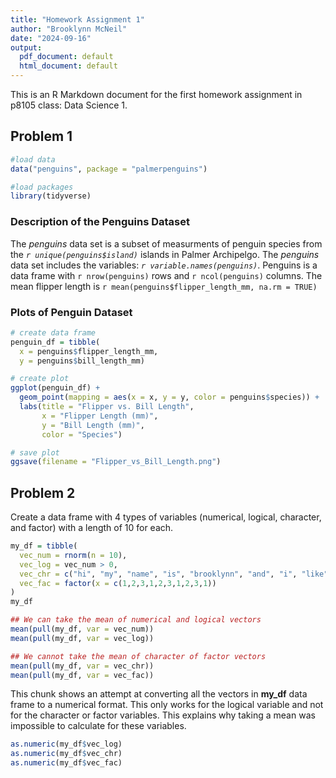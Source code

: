 ```yaml
---
title: "Homework Assignment 1"
author: "Brooklynn McNeil"
date: "2024-09-16"
output:
  pdf_document: default
  html_document: default
---
```


This is an R Markdown document for the first homework assignment in p8105 class: Data Science 1.

## Problem 1

```r
#load data
data("penguins", package = "palmerpenguins")

#load packages
library(tidyverse)
```

### Description of the Penguins Dataset

The *penguins* data set is a subset of measurments of penguin species from the *`r unique(penguins$island)`* islands in Palmer Archipelgo.
The *penguins* data set includes the variables:  *`r variable.names(penguins)`*. 
Penguins is a data frame with `r nrow(penguins)` rows and `r ncol(penguins)` columns. 
The mean flipper length is `r mean(penguins$flipper_length_mm, na.rm = TRUE)`

### Plots of Penguin Dataset
```r
# create data frame
penguin_df = tibble(
  x = penguins$flipper_length_mm,
  y = penguins$bill_length_mm)

# create plot
ggplot(penguin_df) + 
  geom_point(mapping = aes(x = x, y = y, color = penguins$species)) +
  labs(title = "Flipper vs. Bill Length",
       x = "Flipper Length (mm)",
       y = "Bill Length (mm)",
       color = "Species")

# save plot
ggsave(filename = "Flipper_vs_Bill_Length.png")
```
## Problem 2

Create a data frame with 4 types of variables (numerical, logical, character, and factor) with a length of 10 for each.

``` r
my_df = tibble(
  vec_num = rnorm(n = 10),
  vec_log = vec_num > 0,
  vec_chr = c("hi", "my", "name", "is", "brooklynn", "and", "i", "like", "yummy","pasta"),
  vec_fac = factor(x = c(1,2,3,1,2,3,1,2,3,1))
)
my_df

## We can take the mean of numerical and logical vectors
mean(pull(my_df, var = vec_num))
mean(pull(my_df, var = vec_log))

## We cannot take the mean of character of factor vectors
mean(pull(my_df, var = vec_chr))
mean(pull(my_df, var = vec_fac))
```
This chunk shows an attempt at converting all the vectors in **my_df** data frame to a numerical format. This only works for the logical variable and not for the character or factor variables. This explains why taking a mean was impossible to calculate for these variables.

```r

as.numeric(my_df$vec_log)
as.numeric(my_df$vec_chr)
as.numeric(my_df$vec_fac)

```

